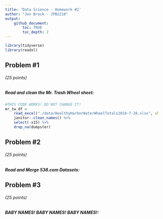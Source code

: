 ```yaml
---
title: 'Data Science - Homework #2'
author: "Jon Brock - JPB2210"
output: 
    github_document:
        toc: TRUE
        toc_depth: 2
---
```


```r
library(tidyverse)
library(readxl)
```

## Problem #1
###### (*25 points*)
##### *Read and clean the Mr. Trash Wheel sheet:*

```r
#THIS CODE WORKS! DO NOT CHANGE IT!
mr_tw_df =
    read_excel("./data/HealthyHarborWaterWheelTotals2018-7-28.xlsx", sheet = "Mr. Trash Wheel") %>% 
    janitor::clean_names() %>% 
    select(-x15) %>% 
    drop_na(dumpster)
```


## Problem #2
###### (*25 points*)
##### *Read and Merge 538.com Datasets:*


## Problem #3
###### (*25 points*)
##### *BABY NAMES! BABY NAMES! BABY NAMES!:*
